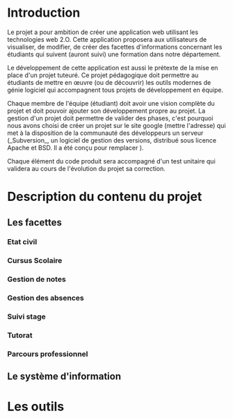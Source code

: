 = Introduction =

Le projet a pour ambition de créer une application web utilisant les technologies web 2.O. Cette application proposera aux utilisateurs de visualiser, de modifier, de créer des facettes d'informations concernant les étudiants qui suivent (auront suivi) une formation dans notre département.

Le développement de cette application est aussi le prétexte de la mise en place d'un projet tuteuré. Ce projet pédagogique doit permettre au étudiants de mettre en œuvre (ou de découvrir) les outils modernes de génie logiciel qui accompagnent tous projets de développement en équipe.

Chaque membre de l'équipe (étudiant) doit avoir une vision complète du projet et doit pouvoir ajouter son développement propre au projet. La gestion d'un projet doit permettre de valider des phases, c'est pourquoi nous avons choisi de créer un projet sur le site google (mettre l'adresse) qui met à la disposition de la communauté des développeurs un serveur {{{SVN}}} (_Subversion_, un logiciel de gestion des versions, distribué sous licence Apache et BSD. Il a été conçu pour remplacer {{{CVS}}}).

Chaque élément du code produit sera accompagné d'un test unitaire qui validera au cours de l'évolution du projet sa correction.


=Description du contenu du projet=

==Les facettes==

===Etat civil===

===Cursus Scolaire===

===Gestion de notes===

===Gestion des absences===

===Suivi stage===

===Tutorat===

===Parcours professionnel===





==Le système d'information==



=Les outils=
